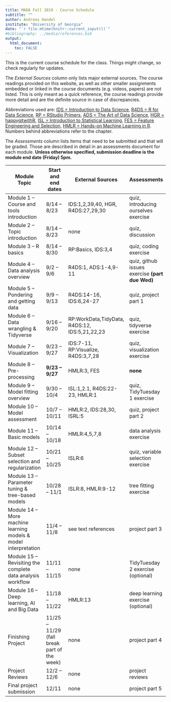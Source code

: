 ---
title: MADA Fall 2019 - Course Schedule
subtitle: ""
author: Andreas Handel
institute: "University of Georgia"
date: "`r file.mtime(knitr::current_input())`"
#bibliography: ../media/references.bib
output: 
  html_document:
    toc: FALSE
---

This is the current course schedule for the class. Things might change, so check regularly for updates.

The _External Sources_ column only lists major external sources. The course readings provided on this website, as well as other smaller assignments embedded or linked in the course documents (e.g. videos, papers) are not listed. This is only meant as a quick reference, the course readings provide more detail and are the definite source in case of discrepancies.

Abbreviations used are: [IDS = Introduction to Data Science](https://rafalab.github.io/dsbook/), [R4DS = R for Data Science](https://r4ds.had.co.nz/), [RP = RStudio Primers](https://rstudio.cloud/learn/primers), 
[ADS = The Art of Data Science](https://leanpub.com/artofdatascience), [HGR = happygitwithR](https://happygitwithr.com/), [ISL = Introduction to Statistical Learning](http://faculty.marshall.usc.edu/gareth-james/ISL/), [FES = Feature Engineering and Selection](https://bookdown.org/max/FES/), [HMLR = Hands-on Machine Learning in R](https://bradleyboehmke.github.io/HOML/). Numbers behind abbreviations refer to the chapter.

The _Assessments_ column lists items that need to be submitted and that will be graded. Those are described in detail in an assessments document for each module. __Unless otherwise specified, submission deadline is the module end date (Friday) 5pm.__

| **Module Topic**   | **Start and end dates** | **External Sources** | **Assessments** |
| --- | --- | --- | --- |
| Module 1 – Course and tools introduction | 8/14 – 8/23 | IDS:1,2,39,40, HGR, R4DS:27,29,30| quiz, introducing ourselves exercise |
| Module 2 – Topic introduction | 8/14 – 8/23 | none | quiz, discussion|
| Module 3 – R basics | 8/14 – 8/30 | RP:Basics, IDS:3,4 | quiz, coding exercise  |
| Module 4 – Data analysis overview | 9/2 – 9/6 | R4DS:1, ADS:1-4,9-11 | quiz, github issues exercise **(part due Wed)**  |
| Module 5 – Pondering and getting data | 9/9 – 9/13 | R4DS:14-16, IDS:6,24-27  | quiz, project part 1 |
| Module 6 – Data wrangling & Tidyverse | 9/16 – 9/20 |RP:WorkData,TidyData, R4DS:12,  IDS:5,21,22,23 |quiz, tidyverse exercise |
| Module 7 – Visualization | 9/23 – 9/27 | IDS:7-11, RP:Visualize, R4DS:3,7,28 | quiz, visualization exercise |
| Module 8 – Pre-processing | **9/23 – 9/27** | HMLR:3, FES | **none** |
| Module 9 – Model fitting overview | 9/30 – 10/4 | ISL:1,2.1, R4DS:22-23, HMLR:1 | quiz, TidyTuesday 1 exercise |
| Module 10 – Model assessment | 10/7 – 10/11 | HMLR:2, IDS:28,30, ISRL:5 | quiz, project part 2 |
| Module 11 – Basic models | 10/14 – 10/18 | HMLR:4,5,7,8 | data analysis exercise |
| Module 12 – Subset selection and regularization | 10/21 – 10/25 | ISLR:6 | quiz, variable selection exercise   |
| Module 13 – Parameter tuning & tree-based models | 10/28 – 11/1 | ISLR:8, HMLR:9-12  | tree fitting exercise   |
| Module 14 – More machine learning models & model interpretation | 11/4 – 11/8 | see text references | project part 3 |
| Module 15 – Revisiting the complete data analysis workflow | 11/11 – 11/15 | none | TidyTuesday 2 exercise (optional) |
| Module 16 – Deep learning, AI and Big Data | 11/18 – 11/22 | HMLR:13 | deep learning exercise (optional) |
| Finishing Project | 11/25 – 11/29 (fall break part of the week) | none | project part 4 |
| Project Reviews | 12/2 – 12/6 | none | project reviews |
| Final project submission  | 12/11 | none | project part 5 |

